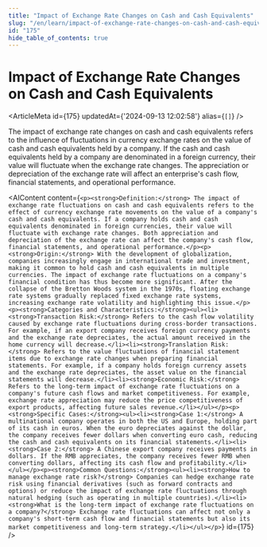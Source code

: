```yaml
---
title: "Impact of Exchange Rate Changes on Cash and Cash Equivalents"
slug: "/en/learn/impact-of-exchange-rate-changes-on-cash-and-cash-equivalents-175"
id: "175"
hide_table_of_contents: true
---
```



# Impact of Exchange Rate Changes on Cash and Cash Equivalents

<ArticleMeta id={175} updatedAt={'2024-09-13 12:02:58'} alias={`[]`} />
<div className='border-solid border-b border-t-0 my-4 border-[var(--ifm-color-gray-300)]' />

The impact of exchange rate changes on cash and cash equivalents refers to the influence of fluctuations in currency exchange rates on the value of cash and cash equivalents held by a company. If the cash and cash equivalents held by a company are denominated in a foreign currency, their value will fluctuate when the exchange rate changes. The appreciation or depreciation of the exchange rate will affect an enterprise's cash flow, financial statements, and operational performance.

<AIContent content={`<p><strong>Definition:</strong> The impact of exchange rate fluctuations on cash and cash equivalents refers to the effect of currency exchange rate movements on the value of a company's cash and cash equivalents. If a company holds cash and cash equivalents denominated in foreign currencies, their value will fluctuate with exchange rate changes. Both appreciation and depreciation of the exchange rate can affect the company's cash flow, financial statements, and operational performance.</p><p><strong>Origin:</strong> With the development of globalization, companies increasingly engage in international trade and investment, making it common to hold cash and cash equivalents in multiple currencies. The impact of exchange rate fluctuations on a company's financial condition has thus become more significant. After the collapse of the Bretton Woods system in the 1970s, floating exchange rate systems gradually replaced fixed exchange rate systems, increasing exchange rate volatility and highlighting this issue.</p><p><strong>Categories and Characteristics:</strong><ul><li><strong>Transaction Risk:</strong> Refers to the cash flow volatility caused by exchange rate fluctuations during cross-border transactions. For example, if an export company receives foreign currency payments and the exchange rate depreciates, the actual amount received in the home currency will decrease.</li><li><strong>Translation Risk:</strong> Refers to the value fluctuations of financial statement items due to exchange rate changes when preparing financial statements. For example, if a company holds foreign currency assets and the exchange rate depreciates, the asset value on the financial statements will decrease.</li><li><strong>Economic Risk:</strong> Refers to the long-term impact of exchange rate fluctuations on a company's future cash flows and market competitiveness. For example, exchange rate appreciation may reduce the price competitiveness of export products, affecting future sales revenue.</li></ul></p><p><strong>Specific Cases:</strong><ul><li><strong>Case 1:</strong> A multinational company operates in both the US and Europe, holding part of its cash in euros. When the euro depreciates against the dollar, the company receives fewer dollars when converting euro cash, reducing the cash and cash equivalents on its financial statements.</li><li><strong>Case 2:</strong> A Chinese export company receives payments in dollars. If the RMB appreciates, the company receives fewer RMB when converting dollars, affecting its cash flow and profitability.</li></ul></p><p><strong>Common Questions:</strong><ul><li><strong>How to manage exchange rate risk?</strong> Companies can hedge exchange rate risk using financial derivatives (such as forward contracts and options) or reduce the impact of exchange rate fluctuations through natural hedging (such as operating in multiple countries).</li><li><strong>What is the long-term impact of exchange rate fluctuations on a company?</strong> Exchange rate fluctuations can affect not only a company's short-term cash flow and financial statements but also its market competitiveness and long-term strategy.</li></ul></p>`} id={175} />
